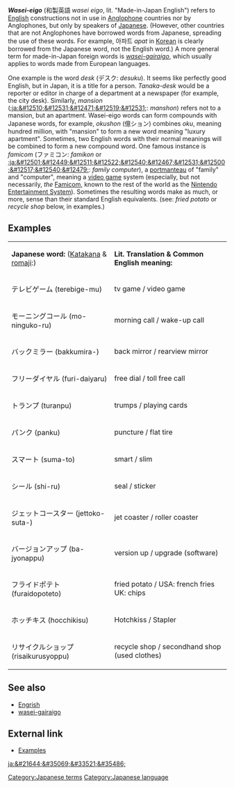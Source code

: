 '''''Wasei-eigo''''' (&#21644;&#35069;&#33521;&#35486; ''wasei eigo'', lit. "Made-in-Japan English") refers to [[English language|English]] constructions not in use in [[Anglophone]] countries nor by Anglophones, but only by speakers of [[Japanese language|Japanese]]. (However, other countries that are not Anglophones have borrowed words from Japanese, spreading the use of these words. For example, &#50500;&#54028;&#53944; ''apat'' in [[Korean language|Korean]] is clearly borrowed from the Japanese word, not the English word.)
A more general term for made-in-Japan foreign words is ''[[gairaigo|wasei-gairaigo]]'', which usually applies to words made from European languages.

One example is the word ''desk'' (&#12487;&#12473;&#12463;: ''desuku''). It seems like perfectly good English, but in Japan, it is a title for a person. ''Tanaka-desk'' would be a reporter or editor in charge of a department at a newspaper (for example, the city desk). Similarly, ''mansion'' ([[:ja:&#12510;&#12531;&#12471;&#12519;&#12531;]]: ''manshon'') refers not to a mansion, but an apartment. Wasei-eigo words can form compounds with Japanese words, for example, ''okushon'' (&#20740;&#12471;&#12519;&#12531;) combines ''oku'', meaning hundred million, with "mansion" to form a new word meaning "luxury apartment". Sometimes, two English words with their normal meanings will be combined to form a new compound word. One famous instance is ''famicom'' (&#12501;&#12449;&#12511;&#12467;&#12531;: ''famikon'' or [[:ja:&#12501;&#12449;&#12511;&#12522;&#12540;&#12467;&#12531;&#12500;&#12517;&#12540;&#12479;]]: ''family computer''), a [[portmanteau]] of "family" and "computer", meaning a [[video game]] system (especially, but not necessarily, ''the'' [[Famicom]], known to the rest of the world as the [[Nintendo Entertainment System]]). Sometimes the resulting words make as much, or more, sense than their standard English equivalents. (see: ''fried potato'' or ''recycle shop'' below, in examples.)


<!-- Todo:
Examples (e.g. paper-driver)

** i added some examples from the japanese wikipedia, plus romanji and stuff! woohoo! 

discussion of wasei-eigo terms as perceived by Japanese
distinction vs. [[Engrish]]
-->
==Examples==
{| border="2"
| '''Japanese word:''' ([[Katakana]] & [[romaji]]:) 
| '''Lit. Translation & Common English meaning:'''
|- 
| &#12486;&#12524;&#12499;&#12466;&#12540;&#12512; (terebige-mu)  
| tv game / video game
|- 
| &#12514;&#12540;&#12491;&#12531;&#12464;&#12467;&#12540;&#12523; (mo-ninguko-ru) 
| morning call / wake-up call
|- 
| &#12496;&#12483;&#12463;&#12511;&#12521;&#12540; (bakkumira-) 
| back mirror / rearview mirror
|- 
| &#12501;&#12522;&#12540;&#12480;&#12452;&#12516;&#12523; (furi-daiyaru) 
| free dial / toll free call
|- 
| &#12488;&#12521;&#12531;&#12503; (turanpu) 
| trumps / playing cards
|- 
| &#12497;&#12531;&#12463; (panku)
| puncture / flat tire
|- 
| &#12473;&#12510;&#12540;&#12488; (suma-to)
| smart / slim 
|- 
| &#12471;&#12540;&#12523; (shi-ru) 
| seal / sticker
|- 
| &#12472;&#12455;&#12483;&#12488;&#12467;&#12540;&#12473;&#12479;&#12540; (jettoko-suta-) 
| jet coaster / roller coaster
|- 
| &#12496;&#12540;&#12472;&#12519;&#12531;&#12450;&#12483;&#12503; (ba-jyonappu)
| version up / upgrade (software) 
|- 
| &#12501;&#12521;&#12452;&#12489;&#12509;&#12486;&#12488; (furaidopoteto) 
| fried potato / USA: french fries UK: chips
|- 
| &#12507;&#12483;&#12481;&#12461;&#12473; (hocchikisu)
| Hotchkiss / Stapler
|- 
| &#12522;&#12469;&#12452;&#12463;&#12523;&#12471;&#12519;&#12483;&#12503; (risaikurusyoppu) 
| recycle shop / secondhand shop (used clothes)  
|}

==See also==
* [[Engrish]]
* [[gairaigo|wasei-gairaigo]]

==External link==
*[http://www.csse.monash.edu.au/~jwb/afaq/wasei-eigo.html Examples]

[[ja:&#21644;&#35069;&#33521;&#35486;]]
{{stub}}
[[Category:Japanese terms]][[Category:Japanese language]]
